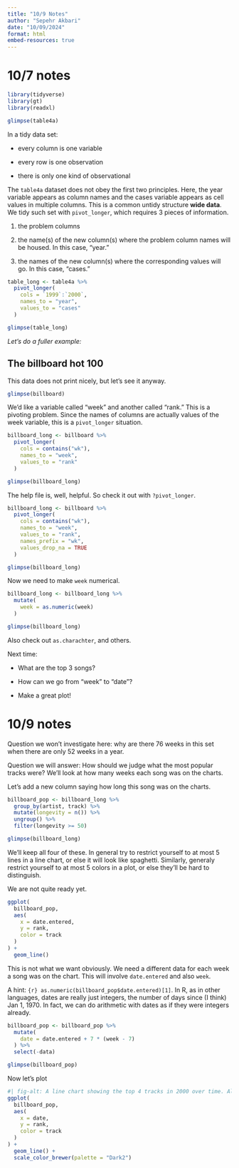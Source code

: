 ```yaml
---
title: "10/9 Notes"
author: "Sepehr Akbari"
date: "10/09/2024"
format: html
embed-resources: true
---
```


# 10/7 notes

```r
library(tidyverse)
library(gt)
library(readxl)
```

```r
glimpse(table4a)
```


In a tidy data set:

- every column is one variable

- every row is one observation

- there is only one kind of observational

The `table4a` dataset does not obey the first two principles. Here, the year variable appears as column names and the cases variable appears as cell values in multiple columns. This is a common untidy structure **wide data**. We tidy such set with `pivot_longer`, which requires 3 pieces of information.

1) the problem columns

2) the name(s) of the new column(s) where the problem column names will be housed. In this case, "year."

3) the names of the new column(s) where the corresponding values will go. In this case, "cases."
```r
table_long <- table4a %>% 
  pivot_longer(
    cols = `1999`:`2000`,
    names_to = "year",
    values_to = "cases"
  )

glimpse(table_long)
```

*Let's do a fuller example:*

## The billboard hot 100

This data does not print nicely, but let's see it anyway.

```r
glimpse(billboard)
```

We'd like a variable called "week" and another called "rank." This is a pivoting problem. Since the names of columns are actually values of the week variable, this is a `pivot_longer` situation.

```r
billboard_long <- billboard %>% 
  pivot_longer(
    cols = contains("wk"),
    names_to = "week",
    values_to = "rank"
  )

glimpse(billboard_long)
```

The help file is, well, helpful. So check it out with `?pivot_longer`.

```r
billboard_long <- billboard %>% 
  pivot_longer(
    cols = contains("wk"),
    names_to = "week",
    values_to = "rank",
    names_prefix = "wk",
    values_drop_na = TRUE
  )

glimpse(billboard_long)
```

Now we need to make `week` numerical.

```r
billboard_long <- billboard_long %>% 
  mutate(
    week = as.numeric(week)
  )

glimpse(billboard_long)
```

Also check out `as.charachter`, and others.

Next time: 

- What are the top 3 songs?

- How can we go from "week" to "date"?

- Make a great plot!

# 10/9 notes

Question we won't investigate here: why are there 76 weeks in this set when there are only 52 weeks in a year.

Question we will answer: How should we judge what the most popular tracks were? We'll look at how many weeks each song was on the charts.

Let's add a new column saying how long this song was on the charts.

```r
billboard_pop <- billboard_long %>% 
  group_by(artist, track) %>% 
  mutate(longevity = n()) %>% 
  ungroup() %>% 
  filter(longevity >= 50) 

glimpse(billboard_long)
```

We'll keep all four of these. In general try to restrict yourself to at most 5 lines in a line chart, or else it will look like spaghetti. Similarly, generaly restrict yourself to at most 5 colors in a plot, or else they'll be hard to distinguish.

We are not quite ready yet.

```r
ggplot(
  billboard_pop,
  aes(
    x = date.entered,
    y = rank,
    color = track
  )
) +
  geom_line()
```

This is not what we want obviously. We need a different data for each week a song was on the chart. This will involve `date.entered` and also `week`.

A hint: `{r} as.numeric(billboard_pop$date.entered)[1]`. In R, as in other languages, dates are really just integers, the number of days since (I think) Jan 1, 1970. In fact, we can do arithmetic with dates as if they were integers already.

```r
billboard_pop <- billboard_pop %>% 
  mutate(
    date = date.entered + 7 * (week - 7)
  ) %>% 
  select(-data)

glimpse(billboard_pop)
```

Now let's plot

```r
#| fig-alt: A line chart showing the top 4 tracks in 2000 over time. All 4 are comparable here.
ggplot(
  billboard_pop,
  aes(
    x = date,
    y = rank,
    color = track
  )
) +
  geom_line() +
  scale_color_brewer(palette = "Dark2")
```





















